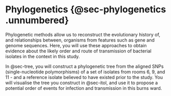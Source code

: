 # Phylogenetics {@sec-phylogenetics .unnumbered}

Phylogenetic methods allow us to reconstruct the evolutionary history of, and relationships between, organisms from features such as gene and genome sequences.
Here, you will use these approaches to obtain evidence about the likely order and route of transmission of bacterial isolates in the context in this study.

In @sec-tree, you will construct a phylogenetic tree from the aligned SNPs (single-nucleotide polymorphisms) of a set of isolates from rooms 6, 9, and 11 - and a reference isolate believed to have existed prior to the study.
You will visualise the tree you construct in @sec-itol, and use it to propose a potential order of events for infection and transmission in this burns ward.

